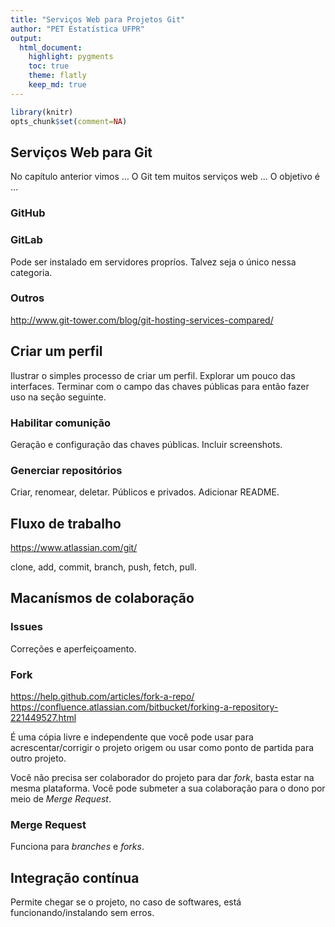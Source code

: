 ```yaml
---
title: "Serviços Web para Projetos Git"
author: "PET Estatística UFPR"
output:
  html_document:
    highlight: pygments
    toc: true
    theme: flatly
    keep_md: true
---
```


```r
library(knitr)
opts_chunk$set(comment=NA)
```

## Serviços Web para Git ##

No capítulo anterior vimos ...
O Git tem muitos serviços web ...
O objetivo é ...

### GitHub ###

### GitLab ###

Pode ser instalado em servidores propríos. Talvez seja o único nessa
categoria.

### Outros ###

<http://www.git-tower.com/blog/git-hosting-services-compared/>

## Criar um perfil

Ilustrar o simples processo de criar um perfil. Explorar um pouco das
interfaces. Terminar com o campo das chaves públicas para então fazer
uso na seção seguinte.

### Habilitar comunição ###

Geração e configuração das chaves públicas.
Incluir screenshots.

### Generciar repositórios ###

Criar, renomear, deletar. Públicos e privados. Adicionar README.

## Fluxo de trabalho ##

<https://www.atlassian.com/git/>

clone, add, commit, branch, push, fetch, pull.

## Macanísmos de colaboração ##

### Issues ###

Correções e aperfeiçoamento.

### Fork ###

<https://help.github.com/articles/fork-a-repo/>
<https://confluence.atlassian.com/bitbucket/forking-a-repository-221449527.html>

É uma cópia livre e independente que você pode usar para
acrescentar/corrigir o projeto origem ou usar como ponto de partida para
outro projeto.

Você não precisa ser colaborador do projeto para dar *fork*, basta estar
na mesma plataforma. Você pode submeter a sua colaboração para o dono
por meio de *Merge Request*.

### Merge Request ###

Funciona para *branches* e *forks*.

## Integração contínua ##

Permite chegar se o projeto, no caso de softwares, está
funcionando/instalando sem erros.
